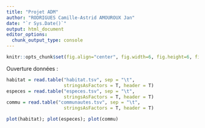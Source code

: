 ```yaml
---
title: "Projet ADM"
author: "RODRIGUES Camille-Astrid AMOUROUX Jan"
date: "`r Sys.Date()`"
output: html_document
editor_options: 
  chunk_output_type: console
---
```


```r
knitr::opts_chunk$set(fig.align="center", fig.width=6, fig.height=6, fig.path="Figs/", echo=TRUE, warning=FALSE, message=FALSE, cache=TRUE)
```

Ouverture données : 

```r
habitat = read.table("habitat.tsv", sep = "\t",
                     stringsAsFactors = T, header = T)
especes = read.table("especes.tsv", sep = "\t",
                     stringsAsFactors = T, header = T)
commu = read.table("communautes.tsv", sep = "\t",
                     stringsAsFactors = T, header = T)
```

```r
plot(habitat); plot(especes); plot(commu)
```







